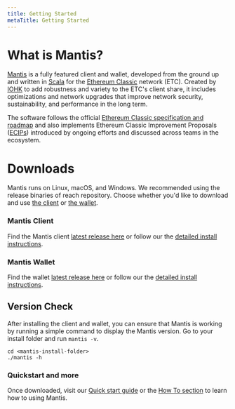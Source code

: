 ```yaml
---
title: Getting Started
metaTitle: Getting Started
---
```




# What is Mantis?

[Mantis](https://mantisclient.io) is a fully featured client and wallet, developed from the ground up and written in [Scala](https://www.scala-lang.org/) for the [Ethereum Classic](http://ethereumclassic.org/) network (ETC). Created by [IOHK](http://iohk.io/) to add robustness and variety to the ETC's client share, it includes optimizations and network upgrades that improve network security, sustainability, and performance in the long term.

The software follows the official [Ethereum Classic specification and roadmap](https://ethereumclassic.org/knowledge/roadmap) and also implements Ethereum Classic Improvement Proposals ([ECIPs](https://ecips.ethereumclassic.org/)) introduced by ongoing efforts and discussed across teams in the ecosystem.

# Downloads

Mantis runs on Linux, macOS, and Windows. We recommended using the release binaries of reach repository. Choose whether you'd like to download and use [the client](#mantisclient) or [the wallet](#mantiswallet).

### Mantis Client

Find the Mantis client [latest release here](https://github.com/input-output-hk/mantis/releases/latest) or follow our the [detailed install instructions](../install).

### Mantis Wallet

Find the wallet [latest release here](https://github.com/input-output-hk/mantis-wallet/releases/latest) or follow our the [detailed install instructions](../install).

## Version Check

After installing the client and wallet, you can ensure that Mantis is working by running a simple command to display the Mantis version. 
Go to your install folder and run `mantis -v`.

```
cd <mantis-install-folder>
./mantis -h
```

### Quickstart and more

Once downloaded, visit our [Quick start guide](/first-steps/quickstart) or the [How To section](/how-tos/how-to-use-mantis) to learn how to using Mantis.
